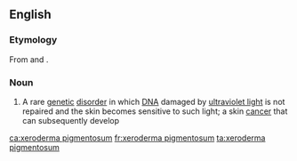 ==English==

===Etymology===
From {{etyl|grc|en}} {{m|grc|ξηρός||dry}} {{m|grc|δέρμα||skin}} and {{etyl|la|en}} {{m|la|pigmentōsus||pigmented, stained}}.

===Noun===
{{wikipedia}}
{{en-noun|-}}

# {{lb|en|medicine}} A rare [[genetic]] [[disorder]] in which [[DNA]] damaged by [[ultraviolet light]] is not repaired and the skin becomes sensitive to such light; a skin [[cancer]] that can subsequently develop

[[ca:xeroderma pigmentosum]]
[[fr:xeroderma pigmentosum]]
[[ta:xeroderma pigmentosum]]